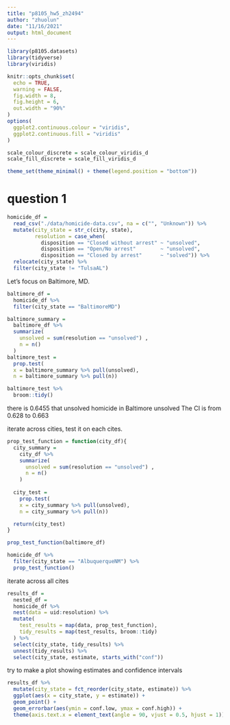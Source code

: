 ```yaml
---
title: "p8105_hw5_zh2494"
author: "zhuolun"
date: "11/16/2021"
output: html_document
---
```


```r
library(p8105.datasets)
library(tidyverse)
library(viridis)

knitr::opts_chunk$set(
  echo = TRUE,
  warning = FALSE,
  fig.width = 8,
  fig.height = 6,
  out.width = "90%"
)
options(
  ggplot2.continuous.colour = "viridis",
  ggplot2.continuous.fill = "viridis"
)

scale_colour_discrete = scale_colour_viridis_d
scale_fill_discrete = scale_fill_viridis_d

theme_set(theme_minimal() + theme(legend.position = "bottom"))
```

# question 1
```r
homicide_df = 
  read_csv("./data/homicide-data.csv", na = c("", "Unknown")) %>% 
  mutate(city_state = str_c(city, state),
         resolution = case_when(
           disposition == "Closed without arrest" ~ "unsolved",
           disposition == "Open/No arrest"        ~ "unsolved",
           disposition == "Closed by arrest"      ~ "solved")) %>% 
  relocate(city_state) %>% 
  filter(city_state != "TulsaAL")
```

Let's focus on Baltimore, MD.
```r
baltimore_df = 
  homicide_df %>% 
  filter(city_state == "BaltimoreMD")

baltimore_summary = 
  baltimore_df %>% 
  summarize(
    unsolved = sum(resolution == "unsolved") ,
    n = n()
  )
baltimore_test =
  prop.test(
  x = baltimore_summary %>% pull(unsolved), 
  n = baltimore_summary %>% pull(n))

baltimore_test %>% 
  broom::tidy()
```
there is 0.6455 that unsolved homicide in Baltimore unsolved
The CI is from 0.628 to 0.663

iterate across cities, test it on each cites.
```r
prop_test_function = function(city_df){
  city_summary = 
    city_df %>% 
    summarize(
      unsolved = sum(resolution == "unsolved") ,
      n = n()
    )
  
  city_test =
    prop.test(
    x = city_summary %>% pull(unsolved), 
    n = city_summary %>% pull(n))

  return(city_test)
}

prop_test_function(baltimore_df)

homicide_df %>% 
  filter(city_state == "AlbuquerqueNM") %>% 
  prop_test_function()
```

iterate across all cites
```r
results_df = 
  nested_df = 
  homicide_df %>%
  nest(data = uid:resolution) %>% 
  mutate(
    test_results = map(data, prop_test_function),
    tidy_results = map(test_results, broom::tidy)
  ) %>% 
  select(city_state, tidy_results) %>% 
  unnest(tidy_results) %>% 
  select(city_state, estimate, starts_with("conf"))
```

try to make a plot showing estimates and confidence intervals

```r
results_df %>% 
  mutate(city_state = fct_reorder(city_state, estimate)) %>% 
  ggplot(aes(x = city_state, y = estimate)) + 
  geom_point() +
  geom_errorbar(aes(ymin = conf.low, ymax = conf.high)) +
  theme(axis.text.x = element_text(angle = 90, vjust = 0.5, hjust = 1))
```

